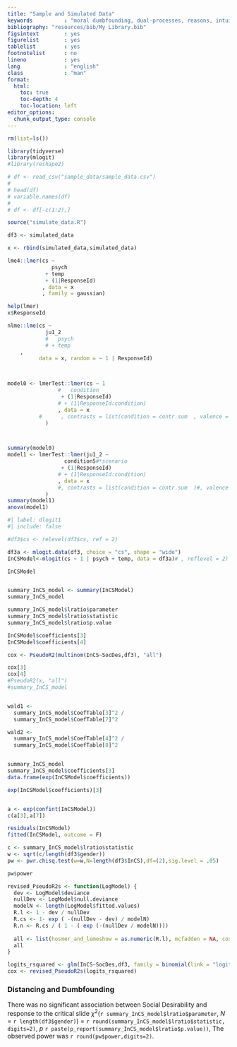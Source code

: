 ```yaml
---
title: "Sample and Simulated Data"
keywords          : "moral dumbfounding, dual-processes, reasons, intuitions, need for cognition"
bibliography: "resources/bib/My Library.bib"
figsintext        : yes
figurelist        : yes
tablelist         : yes
footnotelist      : no
lineno            : yes
lang              : "english"
class             : "man"
format:
  html:
    toc: true
    toc-depth: 4
    toc-location: left
editor_options: 
  chunk_output_type: console
---
```


```r
rm(list=ls())

library(tidyverse)
library(mlogit)
#library(reshape2)


```

```r
# df <- read_csv("sample_data/sample_data.csv")
# 
# head(df)
# variable.names(df)
# 
# df <- df[-c(1:2),]

source("simulate_data.R")

df3 <- simulated_data

```


```r

x <- rbind(simulated_data,simulated_data)

lme4::lmer(cs ~ 
              psych
            + temp
            + (1|ResponseId)
           , data = x
           , family = gaussian)

help(lmer)
x$ResponseId

nlme::lme(cs ~ 
            ju1_2
            #   psych
            # + temp
    ,
          data = x, random = ~ 1 | ResponseId)



model0 <- lmerTest::lmer(cs ~ 1
                #   condition
                 + (1|ResponseId)
                # + (1|ResponseId:condition)
                , data = x
          #      , contrasts = list(condition = contr.sum  , valence = contr.sum)
            )



summary(model0)
model1 <- lmerTest::lmer(ju1_2 ~
                  condition5#*scenario
                 + (1|ResponseId)
                # + (1|ResponseId:condition)
                , data = x
                #, contrasts = list(condition = contr.sum  )#, valence = contr.sum)
            )
summary(model1)
anova(model1)


```



```r
#| label: dlogit1
#| include: false

#df3$cs <- relevel(df3$cs, ref = 2)

df3a <- mlogit.data(df3, choice = "cs", shape = "wide")
InCSModel<-mlogit(cs ~ 1 | psych + temp, data = df3a)# , reflevel = 2)

InCSModel


summary_InCS_model <- summary(InCSModel)
summary_InCS_model

summary_InCS_model$lratio$parameter
summary_InCS_model$lratio$statistic
summary_InCS_model$lratio$p.value

InCSModel$coefficients[3]
InCSModel$coefficients[4]

cox <- PseudoR2(multinom(InCS~SocDes,df3), "all")

cox[3]
cox[4]
#PseudoR2(x, "all")
#summary_InCS_model


wald1 <- 
  summary_InCS_model$CoefTable[3]^2 /
  summary_InCS_model$CoefTable[7]^2

wald2 <- 
  summary_InCS_model$CoefTable[4]^2 /
  summary_InCS_model$CoefTable[8]^2


summary_InCS_model
summary_InCS_model$coefficients[3]
data.frame(exp(InCSModel$coefficients))

exp(InCSModel$coefficients)[3]


a <- exp(confint(InCSModel))
c(a[3],a[7])

residuals(InCSModel)
fitted(InCSModel, outcome = F)

c <- summary_InCS_model$lratio$statistic
w <- sqrt(c/length(df3$gender))
pw <- pwr.chisq.test(w=w,N=length(df3$InCS),df=(2),sig.level = .05)

pw$power

revised_PseudoR2s <- function(LogModel) {
  dev <- LogModel$deviance
  nullDev <- LogModel$null.deviance
  modelN <- length(LogModel$fitted.values)
  R.l <- 1 - dev / nullDev
  R.cs <- 1- exp ( -(nullDev - dev) / modelN)
  R.n <- R.cs / ( 1 - ( exp (-(nullDev / modelN))))
  
  all <- list(hosmer_and_lemeshow = as.numeric(R.l), mcfadden = NA, cox_and_snell = as.numeric(R.cs), nagelkerke = as.numeric(R.n))
  all
}

logits_rsquared <- glm(InCS~SocDes,df3, family = binomial(link = "logit"))
cox <- revised_PseudoR2s(logits_rsquared)

```

### Distancing and Dumbfounding

There was no significant association between Social Desirability and response to the critical slide $\chi$^2^(`r summary_InCS_model$lratio$parameter`, *N* = `r length(df3$gender)`) = `r round(summary_InCS_model$lratio$statistic, digits=2)`, *p* `r paste(p_report(summary_InCS_model$lratio$p.value))`, The observed power was `r round(pw$power,digits=2)`. 

